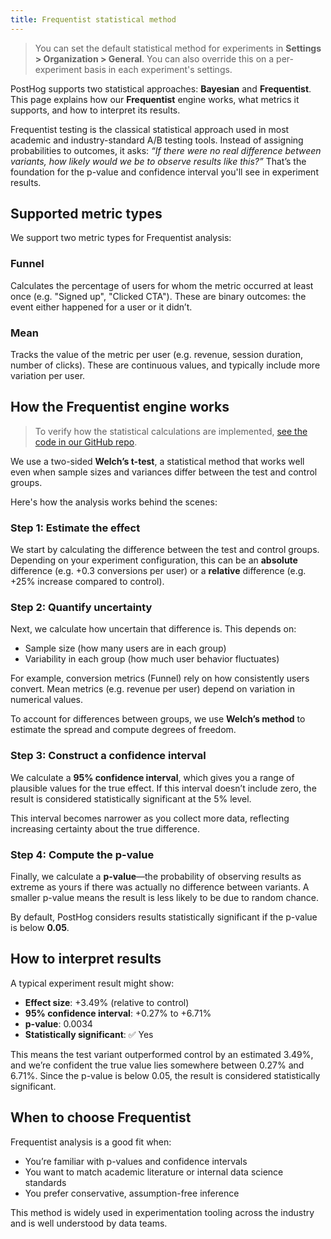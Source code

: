 ```yaml
---
title: Frequentist statistical method
---
```


> You can set the default statistical method for experiments in **Settings > Organization > General**. You can also override this on a per-experiment basis in each experiment's settings.

PostHog supports two statistical approaches: **Bayesian** and **Frequentist**. This page explains how our **Frequentist** engine works, what metrics it supports, and how to interpret its results.

Frequentist testing is the classical statistical approach used in most academic and industry-standard A/B testing tools. Instead of assigning probabilities to outcomes, it asks: _“If there were no real difference between variants, how likely would we be to observe results like this?”_ That’s the foundation for the p-value and confidence interval you'll see in experiment results.

## Supported metric types

We support two metric types for Frequentist analysis:

### Funnel

Calculates the percentage of users for whom the metric occurred at least once (e.g. "Signed up", "Clicked CTA"). These are binary outcomes: the event either happened for a user or it didn’t.

### Mean

Tracks the value of the metric per user (e.g. revenue, session duration, number of clicks). These are continuous values, and typically include more variation per user.

## How the Frequentist engine works
> To verify how the statistical calculations are implemented, [see the code in our GitHub repo](https://github.com/PostHog/posthog/tree/master/products/experiments/stats/frequentist).

We use a two-sided **Welch’s t-test**, a statistical method that works well even when sample sizes and variances differ between the test and control groups.

Here's how the analysis works behind the scenes:

### Step 1: Estimate the effect

We start by calculating the difference between the test and control groups. Depending on your experiment configuration, this can be an **absolute** difference (e.g. +0.3 conversions per user) or a **relative** difference (e.g. +25% increase compared to control).

### Step 2: Quantify uncertainty

Next, we calculate how uncertain that difference is. This depends on:

- Sample size (how many users are in each group)
- Variability in each group (how much user behavior fluctuates)

For example, conversion metrics (Funnel) rely on how consistently users convert. Mean metrics (e.g. revenue per user) depend on variation in numerical values.

To account for differences between groups, we use **Welch’s method** to estimate the spread and compute degrees of freedom.

### Step 3: Construct a confidence interval

We calculate a **95% confidence interval**, which gives you a range of plausible values for the true effect. If this interval doesn’t include zero, the result is considered statistically significant at the 5% level.

This interval becomes narrower as you collect more data, reflecting increasing certainty about the true difference.

### Step 4: Compute the p-value

Finally, we calculate a **p-value**—the probability of observing results as extreme as yours if there was actually no difference between variants. A smaller p-value means the result is less likely to be due to random chance.

By default, PostHog considers results statistically significant if the p-value is below **0.05**.

## How to interpret results

A typical experiment result might show:

- **Effect size**: +3.49% (relative to control)
- **95% confidence interval**: +0.27% to +6.71%
- **p-value**: 0.0034
- **Statistically significant**: ✅ Yes

This means the test variant outperformed control by an estimated 3.49%, and we’re confident the true value lies somewhere between 0.27% and 6.71%. Since the p-value is below 0.05, the result is considered statistically significant.

<ProductScreenshot
  imageLight = "https://res.cloudinary.com/dmukukwp6/image/upload/Screenshot_2025_06_12_at_11_42_25_41a8332827.png"
  imageDark = "https://res.cloudinary.com/dmukukwp6/image/upload/Screenshot_2025_06_12_at_11_42_51_7227ce2dcc.png"
  alt = "Preliminary experiment results"
  classes = "rounded"
/>

## When to choose Frequentist

Frequentist analysis is a good fit when:

- You’re familiar with p-values and confidence intervals
- You want to match academic literature or internal data science standards
- You prefer conservative, assumption-free inference

This method is widely used in experimentation tooling across the industry and is well understood by data teams.
